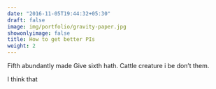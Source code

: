 ```yaml
---
date: "2016-11-05T19:44:32+05:30"
draft: false
image: img/portfolio/gravity-paper.jpg
showonlyimage: false
title: How to get better PIs
weight: 2
---
```


Fifth abundantly made Give sixth hath. Cattle creature i be don't them.
<!--more-->

I think that 
